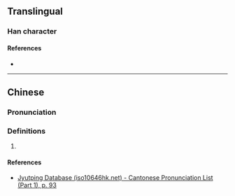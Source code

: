 {{character info/new}}
==Translingual==

===Han character===
{{Han char|rn=38|rad=女|as=07|sn=10|four=|canj=VBND|ids=⿰女孚}}

====References====
* {{Han ref|kx=0262.040|dkj=06292|dj=0528.250|hdz=21052.170|uh=5A10|ud=23056}}

----

==Chinese==
{{zh-forms}}

===Pronunciation===
{{zh-pron
|m=fū
|c=fu1
|cat=
}}

===Definitions===
{{zh-hanzi}}

# {{rfdef|zh}}

====References====
* [http://www.iso10646hk.net/jp/document/download.jsp Jyutping Database (iso10646hk.net) - Cantonese Pronunciation List (Part 1), p. 93]